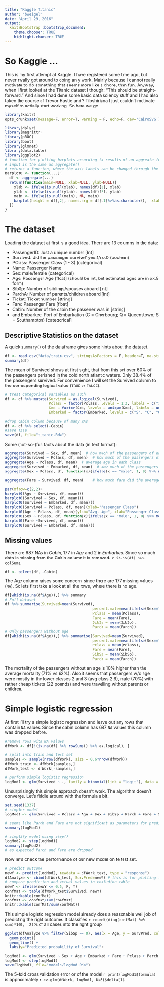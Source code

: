 ```yaml
---
title: "Kaggle Titanic"
author: "bweigel"
date: "April 29, 2016"
output:
  knitrBootstrap::bootstrap_document:
    theme.chooser: TRUE
    highlight.chooser: TRUE
---
```


# So Kaggle ... #

This is my first attempt at Kaggle. I have registered some time ago, but never rwally got around to doing an y work. Mainly because I cannot really motivate to do something that seems more like a chore, than fun. Anyway, when I first looked at the Titanic dataset I though: "This should be straight-forward." And since I had done some basic data sciency stuff and I had also taken the course of Trevor Hastie and ? Tibshiriana I just couldn't motivate myself to actially start working.
So here we go.

```r
library(knitr)
opts_chunk$set(message=F, error=T, warning = F, echo=F, dev='CairoSVG')
```

```r
library(dplyr)
library(magrittr)
library(pROC)
library(boot)
library(glmnet)
library(data.table)
library(ggplot2)
# function for plotting barplots according to results of an aggreate function
# input is the same as aggregate()
# returns a function, where the axis labels can be changed through the parameters xlab, ylab, main
barplot0 <- function(...){
  df <- aggregate(...)
  return(function(main=NULL, xlab=NULL, ylab=NULL){
    xlab <- ifelse(is.null(xlab), names(df)[1], xlab)
    ylab <- ifelse(is.null(ylab), names(df)[2], ylab)
    main <- ifelse(is.null(main), NA, main)
    barplot(height = df[,2], names.arg = df[,1]%>%as.character(),  xlab = xlab, ylab=ylab)
  })
}


```

# The dataset #

Loading the dataset at first is a good idea. 
There are 13 columns in the data: 

 - PassengerID:   Just a unique number                                                [Int]
 - Survived:      did the passanger survive? yes:1/no:0                               (boolean)
 - PClass:        Passenger Class (1 - 3)                                             (categorical)
 - Name:          Passenger Name
 - Sex:           male/female                                                         (categorical)
 - Age:           Passenger Age                                                       [float] (should be int, but estimated ages are in xx.5 form)
 - SibSp:         Number of siblings/spouses aboard                                   [int]
 - ParchA:        Number of parents/children aboard                                   [int]
 - Ticket:        Ticket number                                                       [string]
 - Fare:          Passenger Fare                                                      [float]
 - Cabin:         Number of the cabin the passener was in                             [string]
 - and Embarked:  Port of Embarkation (C = Cherbourg; Q = Queenstown; S = Southampton) [categorical]
 
 
## Descriptive Statistics on the dataset ##
 
 A quick `summary()` of the dataframe gives some hints about the dataset.
 
```r
df <- read.csv("data/train.csv", stringsAsFactors = F, header=T, na.strings = "")
summary(df)
```

The mean of Survived shows at first sight, that from this set over 60% of the passengers perished in the cold north atlantic waters. Only 38.4% of the passengers survived. For convenience I will set the Survived column to the corresponding logical value (`TRUE` or `FALSE`).

```r
# treat categorical variables as such
df <- df %>% mutate(Survived = as.logical(Survived),
                    Pclass = factor(Pclass, levels = 1:3, labels = c("1st", "2nd", "3rd")),
                    Sex = factor(Sex, levels = unique(Sex), labels = unique(Sex)),
                    Embarked = factor(Embarked, levels = c("S", "C", "Q"), labels = c("S. Hampton", "Cherbourg", "Queenstown")))

#drop cabin column because of many NAs
df <- df %>% select(-Cabin)
#save file
save(df, file="titanic.Rda")

```

Some (not-so-)fun facts about the data (in text format):

```r
aggregate(Survived ~ Sex, df, mean)  # how much of the passengers of each class sußrvived?
aggregate(Survived ~ Pclass, df, mean)  # how much of the passengers of each class sußrvived?
aggregate(Age ~ Pclass, df, mean)  # average age in each class
aggregate(Survived ~ Embarked, df, mean)  # how much of the passengers vurvived depending on the city of embarkemnt?
aggregate(Sex ~ Pclass, df, function(x){ifelse(x == "male", 1, 0) %>% mean()})  # amount of males in each class 

aggregate(Fare ~ Survived, df, mean)    # how much fare did the average survivor pay?
```

```r
par(mfrow=c(2,2))
barplot0(Age ~ Survived, df, mean)()
barplot0(Survived ~ Sex, df, mean)()
barplot0(Survived ~ Embarked, df, mean)()
barplot0(Survived ~ Pclass, df, mean)(xlab="Passenger Class")
barplot0(Age ~ Pclass, df, mean)(ylab="Avg. Age", xlab="Passenger Class")
barplot0(Sex ~ Pclass, df, function(x){ifelse(x == "male", 1, 0) %>% mean()})(ylab="male passengers", xlab="Passenger Class")
barplot0(Fare ~Survived, df, mean)()
barplot0(Survived ~ Embarked, df, mean)()
```

## Missing values ##

There are 687 NAs in _Cabin_, 177 in _Age_ and 2 in _Embarked_. Since so much data is missing from the Cabin column it is removed. `r is.na(df) %>% colSums`.

```r
df <- select(df, -Cabin)
```

The Age column raises some concern, since there are 177 missing values (`NA`). So lets first take a look at all the rows, where there is no age.
 
```r
df[which(is.na(df$Age)),] %>% summary
# Full dataset
df %>% summarise(Survived=mean(Survived),
                                        percent.male=mean(ifelse(Sex=="male",1,0)),
                                        Pclass = mean(Pclass),
                                        Fare = mean(Fare),
                                        SibSp = mean(SibSp),
                                        Parch = mean(Parch))
# Only passengers without age
df[which(is.na(df$Age)),] %>% summarise(Survived=mean(Survived),
                                        percent.male=mean(ifelse(Sex=="male",1,0)),
                                        Pclass = mean(Pclass),
                                        Fare = mean(Fare),
                                        SibSp = mean(SibSp),
                                        Parch = mean(Parch))
```

The mortality of the passengers without an age is 10% higher than the average mortality (71% vs 62%). Also it seems that passengers w/o age were mostly in the lower classes 2 and 3 (avg class 2.6), male (70%) with rather cheap tickets (22 pounds) and were travelling without parents or children.

# Simple logistic regression #

At first I'll try a simple logistic regression and leave out any rows that contain `NA` values. Since the cabin column has 687 `NA` values this column was dropped before.

```r
#remove rows with NA values
dfWork <- df[!(is.na(df) %>% rowSums() %>% as.logical), ]

# split into train and test set
samples <- sample(nrow(dfWork), size = 0.6*nrow(dfWork))
dfWork_train <- dfWork[samples,]
dfWork_test <- dfWork[-samples,]

# perform simple logistic regression
logMod1 <- glm(Survived ~ ., family = binomial(link = "logit"), data = dfWork_train)
```

Unsurprisingly this simple approach doesn't work. The algorithm doesn't converge.
Let's fiddle around with the formula a bit.

```r
set.seed(1337)  
# simpler model
logMod1 <- glm(Survived ~ Pclass + Age + Sex + SibSp + Parch + Fare + SibSp:Age + SibSp:Pclass, family = binomial(link = "logit"), data = dfWork_train)

# seems like Parch and Fare are not significant as parameters for prediction
summary(logMod1)

# simplify model using step()
logMod2 <- step(logMod1)
summary(logMod2)
# as expected Parch and Fare are dropped
```

Now let's check the performance of our new model on te test set.

```r
# predict outcome
newY <- predict(logMod2, newdata = dfWork_test, type = "response")
dfAnalyze <- cbind(dfWork_test, SurvPred=newY) # this is for plotting later on
# compare prediction and actual values in confudion table
newY <- ifelse(newY <= 0.5, F, T)
confMat <- table(dfWork_test$Survived, newY)
knitr::kable(confMat)
confMat <- confMat/sum(confMat)
knitr::kable(confMat/sum(confMat))
```

This simple logistic regression model already does a reasonable well job of predicting the right outcome.
It classifies `r round((diag(confMat) %>% sum)*100,  2) `% of all cases into the right group.

```r
ggplot(dfAnalyze %>% filter(SibSp == 0), aes(x = Age, y = SurvPred, color=Pclass, shape=Sex)) + 
  geom_point()  +
  geom_line() +
  labs(y="Predicted probability of Survival")
```


```r
logMod1 <- glm(Survived ~ Sex + Age + Embarked + Fare + Pclass + Parch + SibSp, dfWork, family= binomial(link="logit"))
logMod1 <- step(logMod1)
save(logMod1, file="models/logMod.Rda")
```

The 5-fold cross validation error or of the model `r print(logMod1$formula)` is approximately `r cv.glm(dfWork, logMod1, K=5)$delta[1]`.
